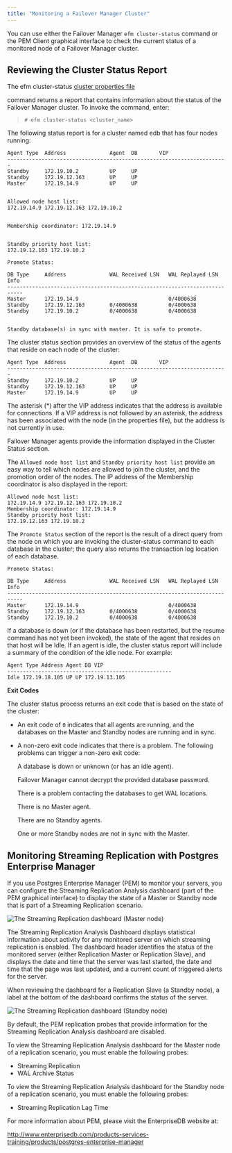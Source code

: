 ```yaml
---
title: "Monitoring a Failover Manager Cluster"
---
```


You can use either the Failover Manager `efm cluster-status` command or the PEM Client graphical interface to check the current status of a monitored node of a Failover Manager cluster.

## Reviewing the Cluster Status Report

The efm cluster-status [cluster properties file](efm_cluster_status)

command returns a report that contains information about the status of the Failover Manager cluster. To invoke the command, enter:

> `# efm cluster-status <cluster_name>`

The following status report is for a cluster named edb that has four nodes running:

``` text
Agent Type  Address              Agent  DB       VIP
-----------------------------------------------------------------------
Standby     172.19.10.2          UP     UP        
Standby     172.19.12.163        UP     UP        
Master      172.19.14.9          UP     UP        


Allowed node host list: 
172.19.14.9 172.19.12.163 172.19.10.2


Membership coordinator: 172.19.14.9


Standby priority host list:
172.19.12.163 172.19.10.2

Promote Status:

DB Type     Address              WAL Received LSN   WAL Replayed LSN   Info
---------------------------------------------------------------------------
Master      172.19.14.9                             0/4000638          
Standby     172.19.12.163        0/4000638          0/4000638          
Standby     172.19.10.2          0/4000638          0/4000638          


Standby database(s) in sync with master. It is safe to promote.
```

The cluster status section provides an overview of the status of the agents that reside on each node of the cluster:

``` text
Agent Type  Address              Agent  DB       VIP
-----------------------------------------------------------------------
Standby     172.19.10.2          UP     UP        
Standby     172.19.12.163        UP     UP        
Master      172.19.14.9          UP     UP        
```

The asterisk (*) after the VIP address indicates that the address is available for connections. If a VIP address is not followed by an asterisk, the address has been associated with the node (in the properties file), but the address is not currently in use.

Failover Manager agents provide the information displayed in the Cluster Status section.

The `Allowed node host list` and `Standby priority host list` provide an easy way to tell which nodes are allowed to join the cluster, and the promotion order of the nodes. The IP address of the Membership coordinator is also displayed in the report:

``` text
Allowed node host list: 
172.19.14.9 172.19.12.163 172.19.10.2
Membership coordinator: 172.19.14.9
Standby priority host list:
172.19.12.163 172.19.10.2
```

The `Promote Status` section of the report is the result of a direct query from the node on which you are invoking the cluster-status command to each database in the cluster; the query also returns the transaction log location of each database.

``` text
Promote Status:

DB Type     Address              WAL Received LSN   WAL Replayed LSN   Info
---------------------------------------------------------------------------
Master      172.19.14.9                             0/4000638          
Standby     172.19.12.163        0/4000638          0/4000638          
Standby     172.19.10.2          0/4000638          0/4000638          
```

If a database is down (or if the database has been restarted, but the resume command has not yet been invoked), the state of the agent that resides on that host will be Idle. If an agent is idle, the cluster status report will include a summary of the condition of the idle node. For example:

``` text
Agent Type Address Agent DB VIP
-----------------------------------------------------
Idle 172.19.18.105 UP UP 172.19.13.105
```

**Exit Codes**

The cluster status process returns an exit code that is based on the state of the cluster:

  - An exit code of `0` indicates that all agents are running, and the databases on the Master and Standby nodes are running and in sync.

  - A non-zero exit code indicates that there is a problem. The following problems can trigger a non-zero exit code:
    
    A database is down or unknown (or has an idle agent).
    
    Failover Manager cannot decrypt the provided database password.
    
    There is a problem contacting the databases to get WAL locations.
    
    There is no Master agent.
    
    There are no Standby agents.
    
    One or more Standby nodes are not in sync with the Master.

<div id="monitoring_streaming_replication_">

</div>

## Monitoring Streaming Replication with Postgres Enterprise Manager

If you use Postgres Enterprise Manager (PEM) to monitor your servers, you can configure the Streaming Replication Analysis dashboard (part of the PEM graphical interface) to display the state of a Master or Standby node that is part of a Streaming Replication scenario.

![*The Streaming Replication dashboard (Master node)*](images/str_replication_dashboard_master.png)

The Streaming Replication Analysis Dashboard displays statistical information about activity for any monitored server on which streaming replication is enabled. The dashboard header identifies the status of the monitored server (either Replication Master or Replication Slave), and displays the date and time that the server was last started, the date and time that the page was last updated, and a current count of triggered alerts for the server.

When reviewing the dashboard for a Replication Slave (a Standby node), a label at the bottom of the dashboard confirms the status of the server.

![*The Streaming Replication dashboard (Standby node)*](images/str_replication_dashboard_standby.png)

By default, the PEM replication probes that provide information for the Streaming Replication Analysis dashboard are disabled.

To view the Streaming Replication Analysis dashboard for the Master node of a replication scenario, you must enable the following probes:

  - Streaming Replication
  - WAL Archive Status

To view the Streaming Replication Analysis dashboard for the Standby node of a replication scenario, you must enable the following probes:

  - Streaming Replication Lag Time

For more information about PEM, please visit the EnterpriseDB website at:

<http://www.enterprisedb.com/products-services-training/products/postgres-enterprise-manager>
